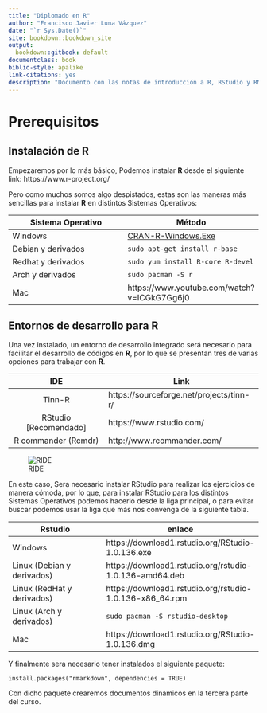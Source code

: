 ```yaml
--- 
title: "Diplomado en R"
author: "Francisco Javier Luna Vázquez"
date: "`r Sys.Date()`"
site: bookdown::bookdown_site 
output: 
  bookdown::gitbook: default
documentclass: book
biblio-style: apalike
link-citations: yes
description: "Documento con las notas de introducción a R, RStudio y RMarkdown"
---
```


# Prerequisitos

## Instalación de R
Empezaremos por lo más básico, Podemos instalar **R** desde el siguiente link: https://www.r-project.org/

Pero como muchos somos algo despistados, estas son las maneras más sencillas para instalar **R** en distintos Sistemas Operativos:

|Sistema Operativo | Método   |
|------------------|----------|
|   Windows        | [CRAN-R-Windows.Exe](https://cran.itam.mx/bin/windows/base/R-3.3.3-win.exe)  |
|Debian y derivados|`sudo apt-get install r-base`                           |
|Redhat y derivados| `sudo yum install R-core R-devel`                      |
|Arch y derivados  | `sudo pacman -S r`                                     |
|     Mac          | https://www.youtube.com/watch?v=ICGkG7Gg6j0            |


## Entornos de desarrollo para R

Una vez instalado, un entorno de desarrollo integrado será necesario para facilitar el desarrollo de códigos en **R**, por lo que se presentan tres de varias opciones para trabajar con **R**. 

|       IDE             |  Link     |
|:---------------------:|-----------|
|   Tinn-R              | https://sourceforge.net/projects/tinn-r/ |
|RStudio [Recomendado]  | https://www.rstudio.com/ |
| R commander (Rcmdr)   | http://www.rcommander.com/ |

![RIDE](https://rstudio.com/wp-content/uploads/2015/10/rstudio-300x260.png)

En este caso, Sera necesario instalar RStudio para realizar los ejercicios de manera cómoda, por lo que, para instalar RStudio para los distintos Sistemas Operativos podemos hacerlo desde la liga principal, o para evitar buscar podemos usar la liga que más nos convenga de la siguiente tabla.

| Rstudio | enlace  |
|---------|---------|
| Windows | https://download1.rstudio.org/RStudio-1.0.136.exe |
| Linux (Debian y derivados)   | https://download1.rstudio.org/rstudio-1.0.136-amd64.deb |
| Linux (RedHat y derivados)   | https://download1.rstudio.org/rstudio-1.0.136-x86_64.rpm |
| Linux (Arch y derivados)     | `sudo pacman -S rstudio-desktop` |
| Mac 	 | https://download1.rstudio.org/RStudio-1.0.136.dmg |

Y finalmente sera necesario tener instalados el siguiente paquete:

`install.packages("rmarkdown", dependencies = TRUE)`

Con dicho paquete crearemos documentos dinamicos en la tercera parte del curso.

